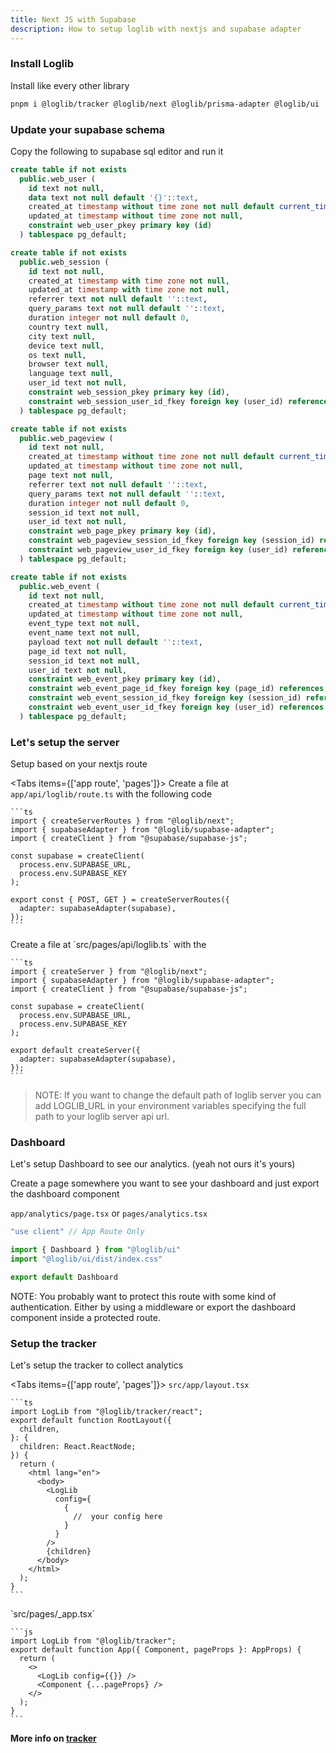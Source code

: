 ```yaml
---
title: Next JS with Supabase
description: How to setup loglib with nextjs and supabase adapter
---
```


<Steps>

### Install Loglib

Install like every other library

```bash
pnpm i @loglib/tracker @loglib/next @loglib/prisma-adapter @loglib/ui
```

### Update your supabase schema

Copy the following to supabase sql editor and run it

```sql
create table if not exists
  public.web_user (
    id text not null,
    data text not null default '{}'::text,
    created_at timestamp without time zone not null default current_timestamp,
    updated_at timestamp without time zone not null,
    constraint web_user_pkey primary key (id)
  ) tablespace pg_default;

create table if not exists
  public.web_session (
    id text not null,
    created_at timestamp with time zone not null,
    updated_at timestamp with time zone not null,
    referrer text not null default ''::text,
    query_params text not null default ''::text,
    duration integer not null default 0,
    country text null,
    city text null,
    device text null,
    os text null,
    browser text null,
    language text null,
    user_id text not null,
    constraint web_session_pkey primary key (id),
    constraint web_session_user_id_fkey foreign key (user_id) references web_user (id) on update cascade on delete cascade
  ) tablespace pg_default;

create table if not exists
  public.web_pageview (
    id text not null,
    created_at timestamp without time zone not null default current_timestamp,
    updated_at timestamp without time zone not null,
    page text not null,
    referrer text not null default ''::text,
    query_params text not null default ''::text,
    duration integer not null default 0,
    session_id text not null,
    user_id text not null,
    constraint web_page_pkey primary key (id),
    constraint web_pageview_session_id_fkey foreign key (session_id) references web_session (id) on delete cascade,
    constraint web_pageview_user_id_fkey foreign key (user_id) references web_user (id) on delete cascade
  ) tablespace pg_default;

create table if not exists
  public.web_event (
    id text not null,
    created_at timestamp without time zone not null default current_timestamp,
    updated_at timestamp without time zone not null,
    event_type text not null,
    event_name text not null,
    payload text not null default ''::text,
    page_id text not null,
    session_id text not null,
    user_id text not null,
    constraint web_event_pkey primary key (id),
    constraint web_event_page_id_fkey foreign key (page_id) references web_pageview (id) on update cascade on delete cascade,
    constraint web_event_session_id_fkey foreign key (session_id) references web_session (id) on delete cascade,
    constraint web_event_user_id_fkey foreign key (user_id) references web_user (id) on update cascade on delete cascade
  ) tablespace pg_default;
```

### Let's setup the server

Setup based on your nextjs route

<Tabs items={['app route', 'pages']}>
  <Tab value="app route">
    Create a file at `app/api/loglib/route.ts` with the following code

    ```ts
    import { createServerRoutes } from "@loglib/next";
    import { supabaseAdapter } from "@loglib/supabase-adapter";
    import { createClient } from "@supabase/supabase-js";

    const supabase = createClient(
      process.env.SUPABASE_URL,
      process.env.SUPABASE_KEY
    );

    export const { POST, GET } = createServerRoutes({
      adapter: supabaseAdapter(supabase),
    });
    ```

  </Tab>
  <Tab value="pages">
    Create a file at `src/pages/api/loglib.ts` with the

    ```ts
    import { createServer } from "@loglib/next";
    import { supabaseAdapter } from "@loglib/supabase-adapter";
    import { createClient } from "@supabase/supabase-js";

    const supabase = createClient(
      process.env.SUPABASE_URL,
      process.env.SUPABASE_KEY
    );

    export default createServer({
      adapter: supabaseAdapter(supabase),
    });
    ```

  </Tab>
</Tabs>

> NOTE: If you want to change the default path of loglib server you can add LOGLIB_URL in your environment variables specifying the full path to your loglib server api url.

### Dashboard

Let's setup Dashboard to see our analytics. (yeah not ours it's yours)

Create a page somewhere you want to see your dashboard and just export the dashboard component

`app/analytics/page.tsx` or `pages/analytics.tsx`

```ts
"use client" // App Route Only

import { Dashboard } from "@loglib/ui"
import "@loglib/ui/dist/index.css"

export default Dashboard
```

<Callout>
  NOTE: You probably want to protect this route with some kind of
  authentication. Either by using a middleware or export the dashboard component
  inside a protected route.
</Callout>

### Setup the tracker

Let's setup the tracker to collect analytics

<Tabs items={['app route', 'pages']}>
  <Tab value="app route">
    `src/app/layout.tsx`

    ```ts
    import LogLib from "@loglib/tracker/react";
    export default function RootLayout({
      children,
    }: {
      children: React.ReactNode;
    }) {
      return (
        <html lang="en">
          <body>
            <LogLib
              config={
                {
                  //  your config here
                }
              }
            />
            {children}
          </body>
        </html>
      );
    }
    ```

  </Tab>
  <Tab value="pages">
    `src/pages/_app.tsx`

    ```js
    import LogLib from "@loglib/tracker";
    export default function App({ Component, pageProps }: AppProps) {
      return (
        <>
          <LogLib config={{}} />
          <Component {...pageProps} />
        </>
      );
    }
    ```

  </Tab>
</Tabs>

</Steps>

**More info on [tracker](/docs/advanced/tracker)**
